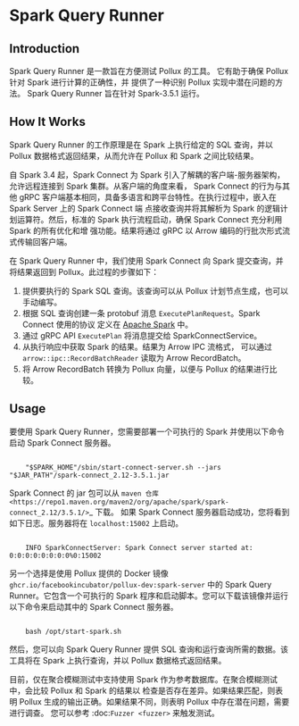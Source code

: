 
# Spark Query Runner

## Introduction

Spark Query Runner 是一款旨在方便测试 Pollux 的工具。
它有助于确保 Pollux 针对 Spark 进行计算的正确性，并
提供了一种识别 Pollux 实现中潜在问题的方法。
Spark Query Runner 旨在针对 Spark-3.5.1 运行。

## How It Works


Spark Query Runner 的工作原理是在 Spark 上执行给定的 SQL 查询，并以 Pollux 数据格式返回结果，从而允许在 Pollux 和 Spark 之间比较结果。

自 Spark 3.4 起，Spark Connect 为 Spark 引入了解耦的客户端-服务器架构，允许远程连接到 Spark 集群。从客户端的角度来看，
Spark Connect 的行为与其他 gRPC 客户端基本相同，具备多语言和跨平台特性。在执行过程中，嵌入在 Spark Server 上的 Spark Connect 端
点接收查询并将其解析为 Spark 的逻辑计划运算符。然后，标准的 Spark 执行流程启动，确保 Spark Connect 充分利用 Spark 的所有优化和增
强功能。结果将通过 gRPC 以 Arrow 编码的行批次形式流式传输回客户端。

在 Spark Query Runner 中，我们使用 Spark Connect 向 Spark 提交查询，并将结果返回到 Pollux。此过程的步骤如下：

1. 提供要执行的 Spark SQL 查询。该查询可以从 Pollux 计划节点生成，也可以手动编写。
2. 根据 SQL 查询创建一条 protobuf 消息 `ExecutePlanRequest`。Spark Connect 使用的协议
定义在 [Apache Spark](https://github.com/apache/spark/tree/v3.5.1/connector/connect/common/src/main/protobuf/spark/connect) 中。
3. 通过 gRPC API `ExecutePlan` 将消息提交给 SparkConnectService。
4. 从执行响应中获取 Spark 的结果。结果为 Arrow IPC 流格式，
可以通过 `arrow::ipc::RecordBatchReader` 读取为 Arrow RecordBatch。
5. 将 Arrow RecordBatch 转换为 Pollux 向量，以便与 Pollux 的结果进行比较。

## Usage


要使用 Spark Query Runner，您需要部署一个可执行的 Spark 并使用以下命令启动 Spark Connect 服务器。

```shell

    "$SPARK_HOME"/sbin/start-connect-server.sh --jars "$JAR_PATH"/spark-connect_2.12-3.5.1.jar
```

Spark Connect 的 jar 包可以从 `maven 仓库 <https://repo1.maven.org/maven2/org/apache/spark/spark-connect_2.12/3.5.1/>`_ 下载。
如果 Spark Connect 服务器启动成功，您将看到如下日志。服务器将在 `localhost:15002` 上启动。

```shell

    INFO SparkConnectServer: Spark Connect server started at: 0:0:0:0:0:0:0:0%0:15002
```

另一个选择是使用 Pollux 提供的 Docker 镜像 `ghcr.io/facebookincubator/pollux-dev:spark-server` 中的
Spark Query Runner。它包含一个可执行的 Spark 程序和启动脚本。您可以下载该镜像并运行以下命令来启动其中的 Spark Connect 服务器。

```shell

    bash /opt/start-spark.sh
```

然后，您可以向 Spark Query Runner 提供 SQL 查询和运行查询所需的数据。该工具将在 Spark 上执行查询，并以 Pollux 数据格式返回结果。

目前，仅在聚合模糊测试中支持使用 Spark 作为参考数据库。在聚合模糊测试中，会比较 Pollux 和 Spark 的结果以
检查是否存在差异。如果结果匹配，则表明 Pollux 生成的输出正确。如果结果不同，则表明 Pollux 中存在潜在问题，需要进行调查。
您可以参考 :doc:`Fuzzer <fuzzer>` 来触发测试。
